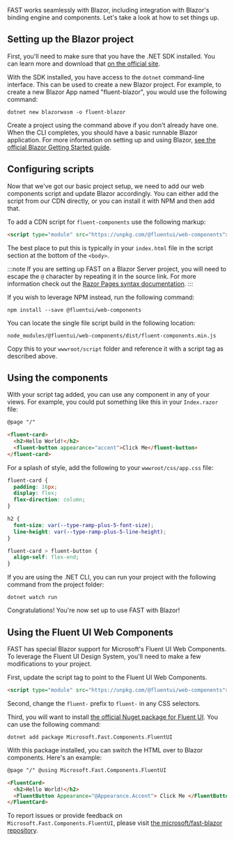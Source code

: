 
<Meta title="Integrations/Blazor" />

FAST works seamlessly with Blazor, including integration with Blazor's binding engine and components. Let's take a look at how to set things up.

## Setting up the Blazor project

First, you'll need to make sure that you have the .NET SDK installed. You can learn more and download that [on the official site](https://dotnet.microsoft.com/download).

With the SDK installed, you have access to the `dotnet` command-line interface. This can be used to create a new Blazor project. For example, to create a new Blazor App named "fluent-blazor", you would use the following command:

```shell
dotnet new blazorwasm -o fluent-blazor
```

Create a project using the command above if you don't already have one. When the CLI completes, you should have a basic runnable Blazor application. For more information on setting up and using Blazor, [see the official Blazor Getting Started guide](https://docs.microsoft.com/en-us/aspnet/core/blazor/get-started).

## Configuring scripts

Now that we've got our basic project setup, we need to add our web components script and update Blazor accordingly. You can either add the script from our CDN directly, or you can install it with NPM and then add that.

To add a CDN script for `fluent-components` use the following markup:

```html
<script type="module" src="https://unpkg.com/@fluentui/web-components"></script>
```

The best place to put this is typically in your `index.html` file in the script section at the bottom of the `<body>`.

:::note
If you are setting up FAST on a Blazor Server project, you will need to escape the `@` character by repeating it in the source link. For more information check out the [Razor Pages syntax documentation](https://docs.microsoft.com/en-us/aspnet/core/mvc/views/razor#razor-syntax).
:::

If you wish to leverage NPM instead, run the following command:

```shell
npm install --save @fluentui/web-components
```

You can locate the single file script build in the following location:

```shell
node_modules/@fluentui/web-components/dist/fluent-components.min.js
```

Copy this to your `wwwroot/script` folder and reference it with a script tag as described above.

## Using the components

With your script tag added, you can use any component in any of your views. For example, you could put something like this in your `Index.razor` file:

```html
@page "/"

<fluent-card>
  <h2>Hello World!</h2>
  <fluent-button appearance="accent">Click Me</fluent-button>
</fluent-card>
```

For a splash of style, add the following to your `wwwroot/css/app.css` file:

```css
fluent-card {
  padding: 16px;
  display: flex;
  flex-direction: column;
}

h2 {
  font-size: var(--type-ramp-plus-5-font-size);
  line-height: var(--type-ramp-plus-5-line-height);
}

fluent-card > fluent-button {
  align-self: flex-end;
}
```

If you are using the .NET CLI, you can run your project with the following command from the project folder:

```shell
dotnet watch run
```

Congratulations! You're now set up to use FAST with Blazor!

## Using the Fluent UI Web Components

FAST has special Blazor support for Microsoft's Fluent UI Web Components. To leverage the Fluent UI Design System, you'll need to make a few modifications to your project.

First, update the script tag to point to the Fluent UI Web Components.

```html
<script type="module" src="https://unpkg.com/@fluentui/web-components"></script>
```

Second, change the `fluent-` prefix to `fluent-` in any CSS selectors.

Third, you will want to install [the official Nuget package for Fluent UI](https://www.nuget.org/packages/Microsoft.Fast.Components.FluentUI/). You can use the following command:

```shell
dotnet add package Microsoft.Fast.Components.FluentUI
```

With this package installed, you can switch the HTML over to Blazor components. Here's an example:

```html
@page "/" @using Microsoft.Fast.Components.FluentUI

<FluentCard>
  <h2>Hello World!</h2>
  <FluentButton Appearance="@Appearance.Accent"> Click Me </FluentButton>
</FluentCard>
```

To report issues or provide feedback on `Microsoft.Fast.Components.FluentUI`, please visit [the microsoft/fast-blazor repository](https://github.com/microsoft/fast-blazor).
